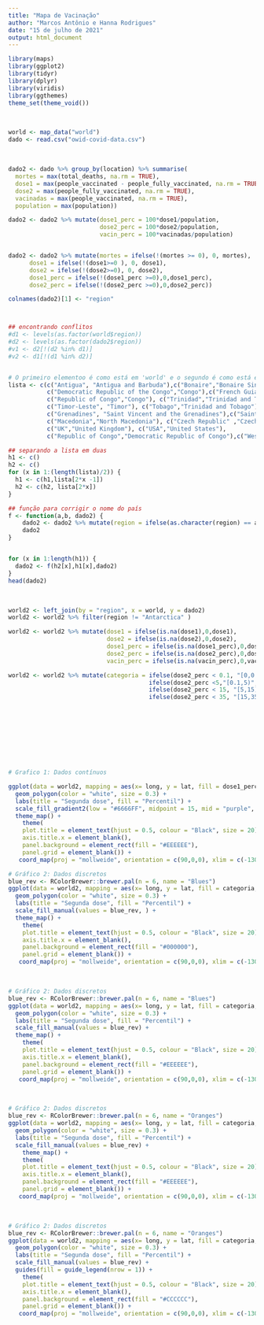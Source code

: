 ```yaml
---
title: "Mapa de Vacinação"
author: "Marcos Antônio e Hanna Rodrigues"
date: "15 de julho de 2021"
output: html_document
---  
```


```r
library(maps)
library(ggplot2)
library(tidyr)
library(dplyr)
library(viridis)
library(ggthemes)
theme_set(theme_void())
```  

<br> 

```r
world <- map_data("world")
dado <- read.csv("owid-covid-data.csv")

``` 
<br> 


```r
dado2 <- dado %>% group_by(location) %>% summarise(
  mortes = max(total_deaths, na.rm = TRUE), 
  dose1 = max(people_vaccinated - people_fully_vaccinated, na.rm = TRUE), 
  dose2 = max(people_fully_vaccinated, na.rm = TRUE),
  vacinadas = max(people_vaccinated, na.rm = TRUE),
  population = max(population))

dado2 <- dado2 %>% mutate(dose1_perc = 100*dose1/population,
                          dose2_perc = 100*dose2/population,
                          vacin_perc = 100*vacinadas/population)


dado2 <- dado2 %>% mutate(mortes = ifelse(!(mortes >= 0), 0, mortes),
      dose1 = ifelse(!(dose1>=0 ), 0, dose1), 
      dose2 = ifelse(!(dose2>=0), 0, dose2),
      dose1_perc = ifelse(!(dose1_perc >=0),0,dose1_perc),
      dose2_perc = ifelse(!(dose2_perc >=0),0,dose2_perc))

colnames(dado2)[1] <- "region"



## encontrando conflitos
#d1 <- levels(as.factor(world$region))
#d2 <- levels(as.factor(dado2$region))
#v1 <- d2[!(d2 %in% d1)]
#v2 <- d1[!(d1 %in% d2)]


# O primeiro elementoo é como está em 'world' e o segundo é como está em 'dado'
lista <- c(c("Antigua", "Antigua and Barbuda"),c("Bonaire","Bonaire Sint Eustatius and Saba"),
           c("Democratic Republic of the Congo","Congo"),c("French Guiana","French"),
           c("Republic of Congo","Congo"), c("Trinidad","Trinidad and Tobago"),
           c("Timor-Leste", "Timor"), c("Tobago","Trinidad and Tobago"),
           c("Grenadines", "Saint Vincent and the Grenadines"),c("Saint Vincent","Saint Vincent and the Grenadines"), c("Micronesia" ,"Micronesia (country)" ),
           c("Macedonia","North Macedonia"), c("Czech Republic" ,"Czechia"), 
           c("UK","United Kingdom"), c("USA","United States"),
           c("Republic of Congo","Democratic Republic of Congo"),c("Western Sahara","Africa"))

## separando a lista em duas
h1 <- c()
h2 <- c()
for (x in 1:(length(lista)/2)) {
  h1 <- c(h1,lista[2*x -1])
  h2 <- c(h2, lista[2*x])
}

## função para corrigir o nome do país
f <- function(a,b, dado2) {
    dado2 <- dado2 %>% mutate(region = ifelse(as.character(region) == a, b, as.character(region)))
    dado2
}


for (x in 1:length(h1)) {
  dado2 <- f(h2[x],h1[x],dado2)
}
head(dado2)

```  


<br>  


```r
world2 <- left_join(by = "region", x = world, y = dado2)
world2 <- world2 %>% filter(region != "Antarctica" )

world2 <- world2 %>% mutate(dose1 = ifelse(is.na(dose1),0,dose1),
                            dose2 = ifelse(is.na(dose2),0,dose2),
                            dose1_perc = ifelse(is.na(dose1_perc),0,dose1_perc),
                            dose2_perc = ifelse(is.na(dose2_perc),0,dose2_perc),
                            vacin_perc = ifelse(is.na(vacin_perc),0,vacin_perc))

world2 <- world2 %>% mutate(categoria = ifelse(dose2_perc < 0.1, "[0,0.1)",
                                        ifelse(dose2_perc <5,"[0.1,5)",
                                        ifelse(dose2_perc < 15, "[5,15)",
                                        ifelse(dose2_perc < 35, "[15,35)", "[35,100]")))))
```  

<br>  

<br>  

<br>  

<br>  


```r
# Grafico 1: Dados contínuos

ggplot(data = world2, mapping = aes(x= long, y = lat, fill = dose1_perc, group = group)) + 
  geom_polygon(color = "white", size = 0.3) + 
  labs(title = "Segunda dose", fill = "Percentil") +
  scale_fill_gradient2(low = "#6666FF", midpoint = 15, mid = "purple", high = "red") + 
  theme_map() + 
    theme(
    plot.title = element_text(hjust = 0.5, colour = "Black", size = 20),
    axis.title.x = element_blank(),
    panel.background = element_rect(fill = "#EEEEEE"),
    panel.grid = element_blank()) +
   coord_map(proj = "mollweide", orientation = c(90,0,0), xlim = c(-130,170), ylim = c(-60,90)) 
```  



```r
# Gráfico 2: Dados discretos
blue_rev <- RColorBrewer::brewer.pal(n = 6, name = "Blues")
ggplot(data = world2, mapping = aes(x= long, y = lat, fill = categoria, group = group)) + 
  geom_polygon(color = "white", size = 0.3) + 
  labs(title = "Segunda dose", fill = "Percentil") +
  scale_fill_manual(values = blue_rev, ) +
  theme_map() + 
    theme(
    plot.title = element_text(hjust = 0.5, colour = "Black", size = 20),
    axis.title.x = element_blank(),
    panel.background = element_rect(fill = "#000000"),
    panel.grid = element_blank()) +
   coord_map(proj = "mollweide", orientation = c(90,0,0), xlim = c(-130,170), ylim = c(-60,90)) 
``` 

<br>  

```r
# Gráfico 2: Dados discretos
blue_rev <- RColorBrewer::brewer.pal(n = 6, name = "Blues")
ggplot(data = world2, mapping = aes(x= long, y = lat, fill = categoria, group = group)) + 
  geom_polygon(color = "white", size = 0.3) + 
  labs(title = "Segunda dose", fill = "Percentil") +
  scale_fill_manual(values = blue_rev) +
  theme_map() + 
    theme(
    plot.title = element_text(hjust = 0.5, colour = "Black", size = 20),
    axis.title.x = element_blank(),
    panel.background = element_rect(fill = "#EEEEEE"),
    panel.grid = element_blank()) +
   coord_map(proj = "mollweide", orientation = c(90,0,0), xlim = c(-130,170), ylim = c(-60,90)) 
``` 
<br>  


```r
# Gráfico 2: Dados discretos
blue_rev <- RColorBrewer::brewer.pal(n = 6, name = "Oranges")
ggplot(data = world2, mapping = aes(x= long, y = lat, fill = categoria, group = group)) + 
  geom_polygon(color = "white", size = 0.3) + 
  labs(title = "Segunda dose", fill = "Percentil") +
  scale_fill_manual(values = blue_rev) +
    theme_map() + 
    theme(
    plot.title = element_text(hjust = 0.5, colour = "Black", size = 20),
    axis.title.x = element_blank(),
    panel.background = element_rect(fill = "#EEEEEE"),
    panel.grid = element_blank()) +
   coord_map(proj = "mollweide", orientation = c(90,0,0), xlim = c(-130,170), ylim = c(-60,90))
```  
<br>  

```r
# Gráfico 2: Dados discretos
blue_rev <- RColorBrewer::brewer.pal(n = 6, name = "Oranges")
ggplot(data = world2, mapping = aes(x= long, y = lat, fill = categoria, group = group)) + 
  geom_polygon(color = "white", size = 0.3) + 
  labs(title = "Segunda dose", fill = "Percentil") +
  scale_fill_manual(values = blue_rev) +
  guides(fill = guide_legend(nrow = 1)) +
    theme(
    plot.title = element_text(hjust = 0.5, colour = "Black", size = 20),
    axis.title.x = element_blank(),
    panel.background = element_rect(fill = "#CCCCCC"),
    panel.grid = element_blank()) +
   coord_map(proj = "mollweide", orientation = c(90,0,0), xlim = c(-130,170), ylim = c(-60,90)) + theme_map()
```  
<br>  



